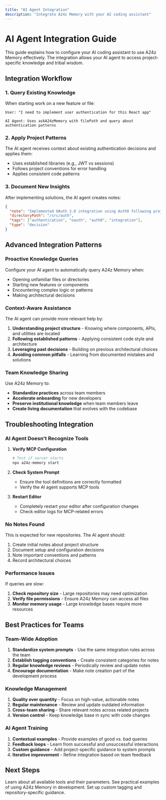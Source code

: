 ```yaml
---
title: "AI Agent Integration"
description: "Integrate A24z Memory with your AI coding assistant"
---
```


# AI Agent Integration Guide

This guide explains how to configure your AI coding assistant to use A24z Memory effectively. The integration allows your AI agent to access project-specific knowledge and tribal wisdom.

## Integration Workflow

### 1. Query Existing Knowledge

When starting work on a new feature or file:

```
User: "I need to implement user authentication for this React app"

AI Agent: Uses askA24zMemory with filePath and query about authentication patterns
```

### 2. Apply Project Patterns

The AI agent receives context about existing authentication decisions and applies them:

- Uses established libraries (e.g., JWT vs sessions)
- Follows project conventions for error handling
- Applies consistent code patterns

### 3. Document New Insights

After implementing solutions, the AI agent creates notes:

```json
{
  "note": "Implemented OAuth 2.0 integration using Auth0 following project pattern of external auth providers",
  "directoryPath": "/src/auth",
  "tags": ["authentication", "oauth", "auth0", "integration"],
  "type": "decision"
}
```

## Advanced Integration Patterns

### Proactive Knowledge Queries

Configure your AI agent to automatically query A24z Memory when:

- Opening unfamiliar files or directories
- Starting new features or components
- Encountering complex logic or patterns
- Making architectural decisions

### Context-Aware Assistance

The AI agent can provide more relevant help by:

1. **Understanding project structure** - Knowing where components, APIs, and utilities are located
2. **Following established patterns** - Applying consistent code style and architecture
3. **Leveraging past decisions** - Building on previous architectural choices
4. **Avoiding common pitfalls** - Learning from documented mistakes and solutions

### Team Knowledge Sharing

Use A24z Memory to:

- **Standardize practices** across team members
- **Accelerate onboarding** for new developers
- **Preserve institutional knowledge** when team members leave
- **Create living documentation** that evolves with the codebase

## Troubleshooting Integration

### AI Agent Doesn't Recognize Tools

1. **Verify MCP Configuration**
   ```bash
   # Test if server starts
   npx a24z-memory start
   ```

2. **Check System Prompt**
   - Ensure the tool definitions are correctly formatted
   - Verify the AI agent supports MCP tools

3. **Restart Editor**
   - Completely restart your editor after configuration changes
   - Check editor logs for MCP-related errors

### No Notes Found

This is expected for new repositories. The AI agent should:

1. Create initial notes about project structure
2. Document setup and configuration decisions
3. Note important conventions and patterns
4. Record architectural choices

### Performance Issues

If queries are slow:

1. **Check repository size** - Large repositories may need optimization
2. **Verify file permissions** - Ensure A24z Memory can access all files
3. **Monitor memory usage** - Large knowledge bases require more resources

## Best Practices for Teams

### Team-Wide Adoption

1. **Standardize system prompts** - Use the same integration rules across the team
2. **Establish tagging conventions** - Create consistent categories for notes
3. **Regular knowledge reviews** - Periodically review and update notes
4. **Encourage documentation** - Make note creation part of the development process

### Knowledge Management

1. **Quality over quantity** - Focus on high-value, actionable notes
2. **Regular maintenance** - Review and update outdated information
3. **Cross-team sharing** - Share relevant notes across related projects
4. **Version control** - Keep knowledge base in sync with code changes

### AI Agent Training

1. **Contextual examples** - Provide examples of good vs. bad queries
2. **Feedback loops** - Learn from successful and unsuccessful interactions
3. **Custom guidance** - Add project-specific guidance to system prompts
4. **Iterative improvement** - Refine integration based on team feedback

## Next Steps

<Card title="Explore the API reference" icon="code" href="/api/askA24zMemory">
  Learn about all available tools and their parameters.
</Card>

<Card title="Check usage examples" icon="book" href="/usage/tools-overview">
  See practical examples of using A24z Memory in development.
</Card>

<Card title="Configure repository guidance" icon="settings" href="/api/get-repository-guidance">
  Set up custom tagging and repository-specific guidance.
</Card>
